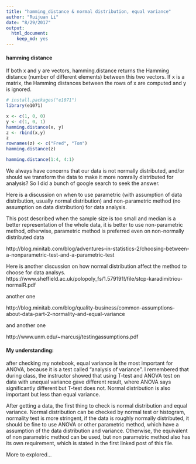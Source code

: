 ```yaml
---
title: "hamming_distance & normal distribution, equal variance"
author: "Ruijuan Li"
date: "8/29/2017"
output: 
  html_document: 
    keep_md: yes
---
```


#### hamming distance

If both x and y are vectors, hamming.distance returns the Hamming distance (number of different elements) between this two vectors. If x is a matrix, the Hamming distances between the rows of x are computed and y is ignored.

```r
# install.packages("e1071")
library(e1071)

x <- c(1, 0, 0)
y <- c(1, 0, 1)
hamming.distance(x, y) 
z <- rbind(x,y)
z
rownames(z) <- c("Fred", "Tom")
hamming.distance(z)

hamming.distance(1:4, 4:1) 
```

We always have concerns that our data is not normally distributed, and/or should we transform the data to make it more nomrally distributed for analysis? So I did a bunch of google search to seek the answer. 

Here is a discussion on when to use parametric (with assumption of data distribution, usually normal distribution) and non-parametric method (no assumption on data distribution) for data analysis. 

This post described when the sample size is too small and median is a better representation of the whole data, it is better to use non-parametric method, otherwise, parametric method is preferred even on non-normally distributed data 

http://blog.minitab.com/blog/adventures-in-statistics-2/choosing-between-a-nonparametric-test-and-a-parametric-test

Here is another discussion on how normal distribution affect the method to choose for data analsys. 
https://www.sheffield.ac.uk/polopoly_fs/1.579191!/file/stcp-karadimitriou-normalR.pdf

another one 

http://blog.minitab.com/blog/quality-business/common-assumptions-about-data-part-2-normality-and-equal-variance

and another one 

http://www.unm.edu/~marcusj/testingassumptions.pdf

#### My understanding: 

after checking my notebook, equal variance is the most important for ANOVA, because it is a test called "analysis of variance". I remembered that during class, the instructor showed that using T-test and ANOVA test on data with unequal variance gave different result, where ANOVA says significantly different but T-test does not. Normal distribution is also important but less than equal variance.

After getting a data, the first thing to check is normal distribution and equal variance. Normal distribution can be checked by normal test or histogram, normality test is more stringent, if the data is roughly normally distributed, it should be fine to use ANOVA or other parametric method, which have a assumption of the data distribution and variance. Otherwise, the equivalent of non parametric method can be used, but non parametric method also has its own requirement, which is stated in the first linked post of this file. 

More to explored... 



